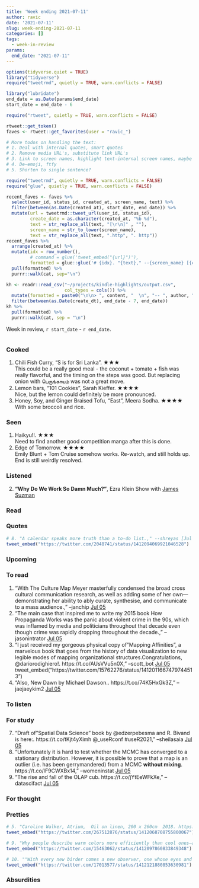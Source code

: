 ```yaml
---
title: 'Week ending 2021-07-11'
author: ravic
date: '2021-07-11'
slug: week-ending-2021-07-11
categories: []
tags:
  - week-in-review
params:
  end_date: "2021-07-11"
---
```


```r
options(tidyverse.quiet = TRUE)
library("tidyverse")
require("tweetrmd", quietly = TRUE, warn.conflicts = FALSE)
```
```r
library("lubridate")
end_date = as.Date(params$end_date)
start_date = end_date - 6
```
```r
require("rtweet", quietly = TRUE, warn.conflicts = FALSE)

rtweet::get_token()
faves <- rtweet::get_favorites(user = "ravic_")
```
```r
# More todos on handling the text: 
# 1. Deal with internal quotes, smart quotes
# 2. Remove media URL's, substitute link URL's
# 3. Link to screen names, highlight text-internal screen names, maybe real names
# 4. De-emoji, ftfy
# 5. Shorten to single sentence?

require("tweetrmd", quietly = TRUE, warn.conflicts = FALSE)
require("glue", quietly = TRUE, warn.conflicts = FALSE)

recent_faves <- faves %>%
  select(user_id, status_id, created_at, screen_name, text) %>%
  filter(between(as.Date(created_at), start_date, end_date)) %>%
  mutate(url = tweetrmd::tweet_url(user_id, status_id),
         create_date = as.character(created_at, "%b %d"),
         text = str_replace_all(text, "[\r\n]" , ""),
         screen_name = str_to_lower(screen_name),
         text = str_replace_all(text, ".http", ". http")) 
recent_faves %>% 
  arrange(created_at) %>%  
  mutate(idx = row_number(),
         # command = glue('tweet_embed("{url}")'),
         formatted = glue::glue('# {idx}. "{text}," --{screen_name} [{create_date}]({url})\ntweet_embed("{url}")\n\n')) %>%
  pull(formatted) %>% 
  purrr::walk(cat, sep="\n")
```
```r
kh <- readr::read_csv("~/projects/kindle-highlights/output.csv",
                      col_types = cols()) %>%
  mutate(formatted = paste0("\n\n> ", content, "  \n", "-- ", author, ", ", title)) %>%
  filter(between(as.Date(create_dt), end_date - 7, end_date)) 
kh %>%
  pull(formatted) %>%
  purrr::walk(cat, sep = "\n")
```

<!--
Harvest:
1.  Chrome history
2.  NYT
3.  Netflix, Amazon Prime
4.  Kindle highlights
-->







Week in review, `r start_date` - `r end_date`.

<!--more--> 
<script src="/rmarkdown-libs/twitter-widget/widgets.js"></script>


```r

```


### Cooked

1.  Chili Fish Curry, "S is for Sri Lanka". ★★★  
    This could be a really good meal - the coconut + tomato + fish was really 
    flavorful, and the timing on the steps was good. But replacing onion with
    பெருங்காயம் was not a great move.
2.  Lemon bars, "101 Cookies", Sarah Kieffer. ★★★★     
    Nice, but the lemon could definitely be more pronounced.
3.  Honey, Soy, and Ginger Braised Tofu, "East", Meera Sodha. ★★★★  
    With some broccoli and rice.

    
### Seen

1.  Haikyu!!. ★★★  
    Need to find another good competition manga after this is done.
2.  Edge of Tomorrow. ★★★★  
    Emily Blunt + Tom Cruise somehow works. Re-watch, and still holds up. End 
    is still weirdly resolved.


### Listened

2.  **"Why Do We Work So Damn Much?"**, Ezra Klein Show with [James Suzman](https://www.nytimes.com/2021/06/29/opinion/ezra-klein-podcast-james-suzman.html)


### Read



### Quotes

```r
# 8. "A calendar speaks more truth than a to-do list.," --shreyas [Jul 05](https://twitter.com/2048741/status/1412094069921046528)
tweet_embed("https://twitter.com/2048741/status/1412094069921046528")
```

### Upcoming



### To read
<!--starts at 30-->

1. "With The Culture Map Meyer masterfully condensed the broad cross cultural communication research, as well as adding some of her own—demonstrating her ability to ably curate, synthesise, and communicate to a mass audience.," --janchip [Jul 05](https://twitter.com/14491008/status/1411885246295928844)
2. "The main case that inspired me to write my 2015 book How Propaganda Works was the panic about violent crime in the 90s, which was inflamed by media and politicians throughout that decade even though crime was rapidly dropping throughout the decade.," --jasonintrator [Jul 05](https://twitter.com/1726682706/status/1411918801432727554)
3. "I just received my gorgeous physical copy of "Mapping Affinities", a marvelous book that goes from the history of data visualization to new legible modes of mapping organizational structures.Congratulations, @dariorodighiero!. https://t.co/AUsVVu5n0X," --scott_bot [Jul 05](https://twitter.com/15762276/status/1412011667479744513)
tweet_embed("https://twitter.com/15762276/status/1412011667479744513")
4. "Also, New Dawn by Michael Dawson.. https://t.co/74K5HxGk3Z," --jaejaeykim2 [Jul 05](https://twitter.com/968294068559097856/status/1412036741096120327)




### To listen



### For study
7. "Draft of "Spatial Data Science" book by @edzerpebesma and R. Bivand is here:. https://t.co/tKjt4yXimh @_useRconf #useR2021," --sheilasaia [Jul 05](https://twitter.com/2907277769/status/1412083601026519042)
11. "Unfortunately it is hard to test whether the MCMC has converged to a stationary distribution. However, it is possible to prove that a map is an outlier (i.e. has been gerrymandered) from a MCMC **without mixing**. https://t.co/lF9CWXBx14," --womeninstat [Jul 05](https://twitter.com/1217315090/status/1412137661352103939)
12. "The rise and fall of the OLAP cub. https://t.co/jYtEeWFkXe," --datascifact [Jul 05](https://twitter.com/220139885/status/1412150866128293893)


### For thought






<!--### Project seeds, courses -->



<!--### To watch-->




### Pretties

```r
# 5. "Caroline Walker, Atrium,  Oil on linen, 200 x 260cm  2018. https://t.co/gsOuKIm7Dz," --rabihalameddine [Jul 05](https://twitter.com/267512876/status/1412068708755800067)
tweet_embed("https://twitter.com/267512876/status/1412068708755800067")

# 9. "Why people describe warm colors more efficiently than cool ones—across 110 languages! Nice research on color terms, with elegant visualizations and a new use for a classic ML data set.Paper:. https://t.co/nA91mVS8aiSummary:. https://t.co/qzLf0G9B2Y  (h/t @timhwang &amp; @emollick). https://t.co/GlPsjP0Gmx," --wattenberg [Jul 05](https://twitter.com/15463062/status/1412097860833849348)
tweet_embed("https://twitter.com/15463062/status/1412097860833849348")

# 10. ""With every new birder comes a new observer, one whose eyes and ears are aimed toward that which is small and fragile and alive."I wrote about birding's post-pandemic boom, and how cities might benefit from this new generation of noticers. https://t.co/klsaniwBqT," --blprnt [Jul 05](https://twitter.com/17013577/status/1412121880853630981)
tweet_embed("https://twitter.com/17013577/status/1412121880853630981")
```


### Absurdities

```r
```

<!--### Poem-->


